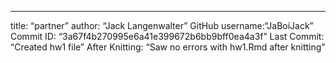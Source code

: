 ---
title: "partner"
author: "Jack Langenwalter"
GitHub username:"JaBoiJack"
Commit ID: "3a67f4b270995e6a41e399672b6bb9bff0ea4a3f"
Last Commit: "Created hw1 file"
After Knitting: "Saw no errors with hw1.Rmd after knitting"
